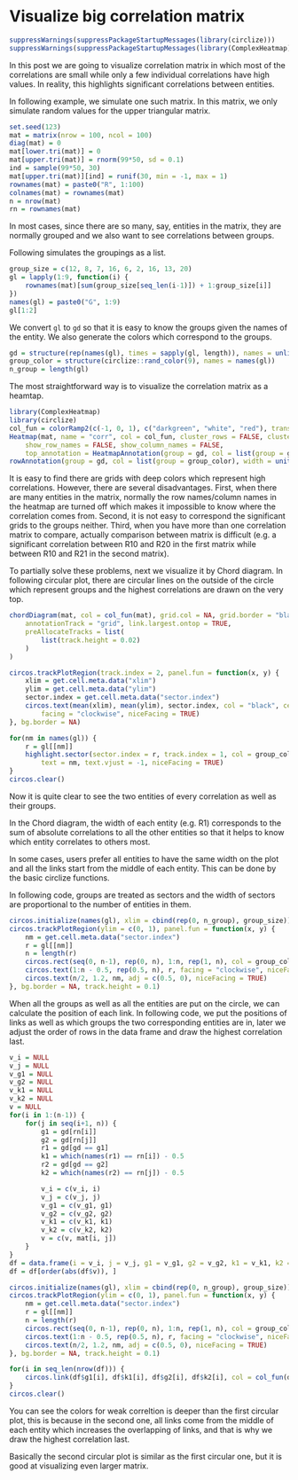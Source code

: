 Visualize big correlation matrix
==================================

```r
suppressWarnings(suppressPackageStartupMessages(library(circlize)))
suppressWarnings(suppressPackageStartupMessages(library(ComplexHeatmap)))
```

In this post we are going to visualize correlation matrix in which most
of the correlations are small while only a few individual correlations have
high values. In reality, this highlights significant correlations between
entities.

In following example, we simulate one such matrix. In this matrix, we only simulate
random values for the upper triangular matrix.

```r
set.seed(123)
mat = matrix(nrow = 100, ncol = 100)
diag(mat) = 0
mat[lower.tri(mat)] = 0
mat[upper.tri(mat)] = rnorm(99*50, sd = 0.1)
ind = sample(99*50, 30)
mat[upper.tri(mat)][ind] = runif(30, min = -1, max = 1)
rownames(mat) = paste0("R", 1:100)
colnames(mat) = rownames(mat)
n = nrow(mat)
rn = rownames(mat)
```

In most cases, since there are so many, say, entities in the matrix, they are normally grouped and 
we also want to see correlations between groups.

Following simulates the groupings as a list.

```r
group_size = c(12, 8, 7, 16, 6, 2, 16, 13, 20)
gl = lapply(1:9, function(i) {
	rownames(mat)[sum(group_size[seq_len(i-1)]) + 1:group_size[i]]
})
names(gl) = paste0("G", 1:9) 
gl[1:2]
```

We convert `gl` to `gd` so that it is easy to know the groups given the names of the entity.
We also generate the colors which correspond to the groups.

```r
gd = structure(rep(names(gl), times = sapply(gl, length)), names = unlist(gl))
group_color = structure(circlize::rand_color(9), names = names(gl))
n_group = length(gl)
```

The most straightforward way is to visualize the correlation matrix as a heamtap.

```r
library(ComplexHeatmap)
library(circlize)
col_fun = colorRamp2(c(-1, 0, 1), c("darkgreen", "white", "red"), transparency = 0.5)
Heatmap(mat, name = "corr", col = col_fun, cluster_rows = FALSE, cluster_columns = FALSE, 
	show_row_names = FALSE, show_column_names = FALSE,
	top_annotation = HeatmapAnnotation(group = gd, col = list(group = group_color), show_legend = FALSE)) +
rowAnnotation(group = gd, col = list(group = group_color), width = unit(0.5, "cm"))
```

It is easy to find there are grids with deep colors which represent high correlations. However, 
there are several disadvantages. First, when there are many entities in the matrix, normally the row
names/column names in the heatmap are turned off which makes it impossible to know where the correlation
comes from. Second, it is not easy to correspond the significant grids to the groups neither. 
Third, when you have more than one correlation matrix to compare, actually comparison between matrix
is difficult (e.g. a significant correlation between R10 and R20 in the first matrix while between R10 and R21
in the second matrix).

To partially solve these problems, next we visualize it by Chord diagram. In following circular plot,
there are circular lines on the outside of the circle which represent groups and the highest correlations
are drawn on the very top.

```r
chordDiagram(mat, col = col_fun(mat), grid.col = NA, grid.border = "black", 
	annotationTrack = "grid", link.largest.ontop = TRUE,
	preAllocateTracks = list(
        list(track.height = 0.02)
    )
)

circos.trackPlotRegion(track.index = 2, panel.fun = function(x, y) {
    xlim = get.cell.meta.data("xlim")
    ylim = get.cell.meta.data("ylim")
    sector.index = get.cell.meta.data("sector.index")
    circos.text(mean(xlim), mean(ylim), sector.index, col = "black", cex = 0.6, 
    	facing = "clockwise", niceFacing = TRUE)
}, bg.border = NA)

for(nm in names(gl)) {
	r = gl[[nm]]
	highlight.sector(sector.index = r, track.index = 1, col = group_color[nm], 
		text = nm, text.vjust = -1, niceFacing = TRUE)
}
circos.clear()
```

Now it is quite clear to see the two entities of every correlation as well as their
groups.

In the Chord diagram, the width of each entity (e.g. R1) corresponds to the sum of absolute
correlations to all the other entities so that it helps to know which entity correlates to others
most.

In some cases, users prefer all entities to have the same width on the plot and all the links start from
the middle of each entity. This can be done by the basic circlize functions.

In following code, groups are treated as sectors and the width of sectors are proportional to the number
of entities in them.

```r
circos.initialize(names(gl), xlim = cbind(rep(0, n_group), group_size))
circos.trackPlotRegion(ylim = c(0, 1), panel.fun = function(x, y) {
	nm = get.cell.meta.data("sector.index")
	r = gl[[nm]]
	n = length(r)
	circos.rect(seq(0, n-1), rep(0, n), 1:n, rep(1, n), col = group_color[nm])
	circos.text(1:n - 0.5, rep(0.5, n), r, facing = "clockwise", niceFacing = TRUE, cex = 0.6)
	circos.text(n/2, 1.2, nm, adj = c(0.5, 0), niceFacing = TRUE)
}, bg.border = NA, track.height = 0.1)
```

When all the groups as well as all the entities are put on the circle, we can calculate the position
of each link. In following code, we put the positions of links as well as which groups the two corresponding
entities are in, later we adjust the order of rows in the data frame and draw the highest correlation last.

```r
v_i = NULL
v_j = NULL
v_g1 = NULL
v_g2 = NULL
v_k1 = NULL
v_k2 = NULL
v = NULL
for(i in 1:(n-1)) {
	for(j in seq(i+1, n)) {
		g1 = gd[rn[i]]
		g2 = gd[rn[j]]
		r1 = gd[gd == g1]
		k1 = which(names(r1) == rn[i]) - 0.5
		r2 = gd[gd == g2]
		k2 = which(names(r2) == rn[j]) - 0.5

		v_i = c(v_i, i)
		v_j = c(v_j, j)
		v_g1 = c(v_g1, g1)
		v_g2 = c(v_g2, g2)
		v_k1 = c(v_k1, k1)
		v_k2 = c(v_k2, k2)
		v = c(v, mat[i, j])
	}
}
df = data.frame(i = v_i, j = v_j, g1 = v_g1, g2 = v_g2, k1 = v_k1, k2 = v_k2, v = v)
df = df[order(abs(df$v)), ]
```

```r
circos.initialize(names(gl), xlim = cbind(rep(0, n_group), group_size))
circos.trackPlotRegion(ylim = c(0, 1), panel.fun = function(x, y) {
	nm = get.cell.meta.data("sector.index")
	r = gl[[nm]]
	n = length(r)
	circos.rect(seq(0, n-1), rep(0, n), 1:n, rep(1, n), col = group_color[nm])
	circos.text(1:n - 0.5, rep(0.5, n), r, facing = "clockwise", niceFacing = TRUE, cex = 0.6)
	circos.text(n/2, 1.2, nm, adj = c(0.5, 0), niceFacing = TRUE)
}, bg.border = NA, track.height = 0.1)

for(i in seq_len(nrow(df))) {
	circos.link(df$g1[i], df$k1[i], df$g2[i], df$k2[i], col = col_fun(df$v[i]))
}
circos.clear()
```

You can see the colors for weak correltion is deeper than the first circular plot, this is because in the second
one, all links come from the middle of each entity which increases the overlapping of links, and that is why we 
draw the highest correlation last.

Basically the second circular plot is similar as the first circular one, but it is good at visualizing
even larger matrix.

<!-- uid=large_matrix_circular -->
